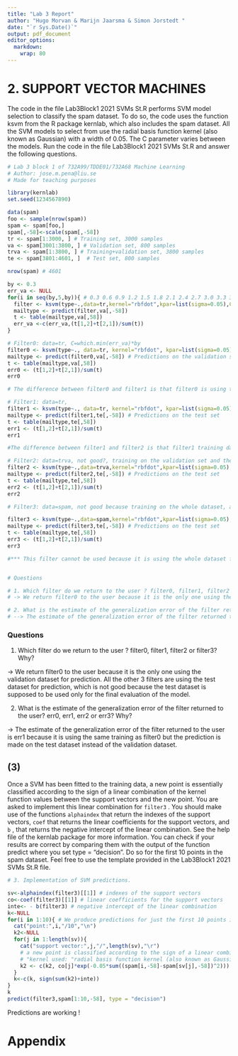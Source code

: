 ```yaml
---
title: "Lab 3 Report"
author: "Hugo Morvan & Marijn Jaarsma & Simon Jorstedt "
date: "`r Sys.Date()`"
output: pdf_document
editor_options: 
  markdown: 
    wrap: 80
---
```



# 2. SUPPORT VECTOR MACHINES

The code in the file Lab3Block1 2021 SVMs St.R performs SVM model selection to classify the spam dataset. To do so, the code uses the function ksvm from the R package kernlab, which also includes the spam dataset. All the SVM models to select from use the radial basis function kernel (also known as Gaussian) with a width of 0.05. The C parameter varies between the models. Run the code in the file Lab3Block1 2021 SVMs St.R and answer the following questions.

```r
# Lab 3 block 1 of 732A99/TDDE01/732A68 Machine Learning
# Author: jose.m.pena@liu.se
# Made for teaching purposes

library(kernlab)
set.seed(1234567890)

data(spam)
foo <- sample(nrow(spam))
spam <- spam[foo,]
spam[,-58]<-scale(spam[,-58])
tr <- spam[1:3000, ] # Training set, 3000 samples
va <- spam[3001:3800, ] # Validation set, 800 samples
trva <- spam[1:3800, ] # Training+validation set, 3800 samples
te <- spam[3801:4601, ]  # Test set, 800 samples

nrow(spam) # 4601

by <- 0.3
err_va <- NULL
for(i in seq(by,5,by)){ # 0.3 0.6 0.9 1.2 1.5 1.8 2.1 2.4 2.7 3.0 3.3 3.6 3.9 4.2 4.5 4.8
  filter <- ksvm(type~.,data=tr,kernel="rbfdot",kpar=list(sigma=0.05),C=i,scaled=FALSE)
  mailtype <- predict(filter,va[,-58])
  t <- table(mailtype,va[,58])
  err_va <-c(err_va,(t[1,2]+t[2,1])/sum(t))
}

# Filter0: data=tr, C=which.min(err_va)*by
filter0 <- ksvm(type~., data=tr, kernel="rbfdot", kpar=list(sigma=0.05), C=which.min(err_va)*by, scaled=FALSE)
mailtype <- predict(filter0,va[,-58]) # Predictions on the validation set
t <- table(mailtype,va[,58])
err0 <- (t[1,2]+t[2,1])/sum(t)
err0

# The difference between filter0 and filter1 is that filter0 is using the validation dataset for the prediction while filter 1 uses the test dataset for the prediction. 

# Filter1: data=tr, 
filter1 <- ksvm(type~., data=tr, kernel="rbfdot", kpar=list(sigma=0.05), C=which.min(err_va)*by, scaled=FALSE)
mailtype <- predict(filter1,te[,-58]) # Predictions on the test set
t <- table(mailtype,te[,58])
err1 <- (t[1,2]+t[2,1])/sum(t)
err1

#The difference between filter1 and filter2 is that filter1 training dataset for training while fitler2 is using training and validation for training.

# Filter2: data=trva, not good?, training on the validation set and the training set
filter2 <- ksvm(type~.,data=trva,kernel="rbfdot",kpar=list(sigma=0.05),C=which.min(err_va)*by,scaled=FALSE)
mailtype <- predict(filter2,te[,-58]) # Predictions on the test set
t <- table(mailtype,te[,58])
err2 <- (t[1,2]+t[2,1])/sum(t)
err2

# Filter3: data=spam, not good because training on the whole dataset, also predicting on the test dataset. 

filter3 <- ksvm(type~.,data=spam,kernel="rbfdot",kpar=list(sigma=0.05),C=which.min(err_va)*by,scaled=FALSE)
mailtype <- predict(filter3,te[,-58]) # Predictions on the test set
t <- table(mailtype,te[,58])
err3 <- (t[1,2]+t[2,1])/sum(t)
err3

#*** This filter cannot be used because it is using the whole dataset for the training, therefore the prediction on the test data, which is included in the training data, is not reliable.


# Questions

# 1. Which filter do we return to the user ? filter0, filter1, filter2 or filter3? Why?
# -> We return filter0 to the user because it is the only one using the validation dataset for prediction. All the other 3 filters are using the test dataset for prediction, which is not good because the test dataset is supposed to be used only for the final evaluation of the model. 

# 2. What is the estimate of the generalization error of the filter returned to the user? err0, err1, err2 or err3? Why?
# --> The estimate of the generalization error of the filter returned to the user is err1 because it is using the same training as filter0 but the prediction is made on the test dataset instead of the validation dataset.


```

### Questions

1. Which filter do we return to the user ? filter0, filter1, filter2 or filter3? Why?

-> We return filter0 to the user because it is the only one using the validation dataset for prediction. All the other 3 filters are using the test dataset for prediction, which is not good because the test dataset is supposed to be used only for the final evaluation of the model. 

2. What is the estimate of the generalization error of the filter returned to the user? err0, err1, err2 or err3? Why?

-> The estimate of the generalization error of the filter returned to the user is err1 because it is using the same training as filter0 but the prediction is made on the test dataset instead of the validation dataset.

## (3) 
Once a SVM has been fitted to the training data, a new point is essentially classified according to the sign of a linear combination of the kernel function values between the support vectors and the new point.
You are asked to implement this linear combination for `filter3` . You should make use of the functions `alphaindex` that return the indexes of the support vectors, `coef` that returns the linear coefficients for the support vectors, and `b` , that returns the negative intercept of the linear combination. See the help file of the kernlab package for more information. You can check if your results are correct by comparing them with the output of the function predict where you set type = "decision".
Do so for the first 10 points in the spam dataset. Feel free to use the template provided in the Lab3Block1 2021 SVMs St.R file.

```r

# 3. Implementation of SVM predictions.

sv<-alphaindex(filter3)[[1]] # indexes of the support vectors
co<-coef(filter3)[[1]] # linear coefficients for the support vectors
inte<- - b(filter3) # negative intercept of the linear combination
k<-NULL
for(i in 1:10){ # We produce predictions for just the first 10 points in the dataset.
  cat("point:",i,"/10","\n")
  k2<-NULL
  for(j in 1:length(sv)){
    cat("support vector:",j,"/",length(sv),"\r")
    # a new point is classified according to the sign of a linear combination of the kernel function values between the support vectors and the new point.
    # "kernel used: "radial basis function kernel (also known as Gaussian) with a width of 0.05"
    k2 <- c(k2, co[j]*exp(-0.05*sum((spam[i,-58]-spam[sv[j],-58])^2)))
  }
  k<-c(k, sign(sum(k2)+inte))
}
k
predict(filter3,spam[1:10,-58], type = "decision")
```

Predictions are working !

# Appendix
```r
```

